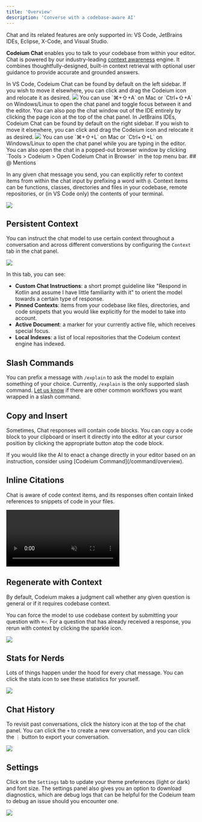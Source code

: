 ```yaml
---
title: 'Overview'
description: 'Converse with a codebase-aware AI'
---
```


<Note>
Chat and its related features are only supported in: VS Code, JetBrains IDEs, Eclipse, X-Code, and Visual Studio.
</Note>

**Codeium Chat** enables you to talk to your codebase from within your editor. 
Chat is powered by our industry-leading [context awareness](/context-awareness/overview.mdx) engine.
It combines thoughtfully-designed, built-in context retrieval with optional user guidance to provide accurate and grounded answers.

<Tabs>
  <Tab title="VS Code">
    In VS Code, Codeium Chat can be found by default on the left sidebar.
    If you wish to move it elsewhere, you can click and drag the Codeium icon and relocate it as desired.
    <Frame>
      <img src="/assets/chat_vscode_where_to_find.png"/>
    </Frame>
    You can use `⌘+⇧+A` on Mac or `Ctrl+⇧+A` on Windows/Linux to open the chat panel and toggle focus between it and the editor.
    You can also pop the chat window out of the IDE entirely by clicking the page icon at the top of the chat panel.
  </Tab>
  <Tab title="JetBrains">
    In JetBrains IDEs, Codeium Chat can be found by default on the right sidebar.
    If you wish to move it elsewhere, you can click and drag the Codeium icon and relocate it as desired.
    <Frame>
      <img src="/assets/chat_jetbrains_where_to_find.png"/>
    </Frame>
    You can use `⌘+⇧+L` on Mac or `Ctrl+⇧+L` on Windows/Linux to open the chat panel while you are typing in the editor.
    You can also open the chat in a popped-out browser window by clicking `Tools > Codeium > Open Codeium Chat in Browser` in the top menu bar.
  </Tab>
</Tabs>
## @ Mentions 

In any given chat message you send, you can explicitly refer to context items from within the chat input by prefixing a word with `@`.
Context items can be functions, classes, directories and files in your codebase, remote repositories, or (in VS Code only) the contents of your terminal.

<Frame>
  <img src="/assets/at_mentions.png"/>
</Frame>

## Persistent Context

You can instruct the chat model to use certain context throughout a conversation and across different converstions
by configuring the `Context` tab in the chat panel.

<Frame caption="Chat shows you the context it is considering.">
  <img src="/assets/chat_context.png"/>
</Frame>

In this tab, you can see:
- **Custom Chat Instructions**: a short prompt guideline like "Respond in Kotlin and assume I have little familiarity with it" to orient the model towards a certain type of response.
- **Pinned Contexts**: items from your codebase like files, directories, and code snippets that you would like explicitly for the model to take into account.
- **Active Document**: a marker for your currently active file, which receives special focus.
- **Local Indexes**: a list of local repositories that the Codeium context engine has indexed.

## Slash Commands

You can prefix a message with `/explain` to ask the model to explain something of your choice.
Currently, `/explain` is the only supported slash command.
[Let us know](https://codeium.canny.io/feature-requests/) if there are other common workflows you want wrapped in a slash command.

## Copy and Insert

Sometimes, Chat responses will contain code blocks. You can copy a code block to your clipboard or insert it directly into the editor
at your cursor position by clicking the appropriate button atop the code block.

<Note>
  If you would like the AI to enact a change directly in your editor based on an instruction,
  consider using [Codeium Command](/command/overview).
</Note>

## Inline Citations

Chat is aware of code context items, and its responses often contain linked references to snippets of code in your files.

<Frame>
  <video
    autoPlay
    muted
    loop
    playsInline
    src="https://exafunction.github.io/public/videos/chat/inline-citations.mp4">
  </video>
</Frame>

## Regenerate with Context

By default, Codeium makes a judgment call whether any given question is general or if it requires codebase context. 

You can force the model to use codebase context by submitting your question with `⌘⏎`.
For a question that has already received a response, you rerun with context by clicking the sparkle icon.

<Frame>
  <img src="/assets/chat_regenerate_with_context.png"/>
</Frame>

## Stats for Nerds

Lots of things happen under the hood for every chat message. You can click the stats icon to see these statistics for yourself.

<Frame caption="There are numbers here.">
  <img src="/assets/chat_stats_for_nerds.png"/>
</Frame>

## Chat History 

To revisit past conversations, click the history icon at the top of the chat panel. 
You can click the `+` to create a new conversation, and
you can click the `⋮` button to export your conversation.

<Frame caption="We got history.">
  <img src="/assets/chat_history.png"/>
</Frame>

## Settings

Click on the `Settings` tab to update your theme preferences (light or dark) and font size. 
The settings panel also gives you an option to download diagnostics, which are debug logs that can be helpful
for the Codeium team to debug an issue should you encounter one.

<Frame caption="I have a 28-day Codeium streak.">
  <img src="/assets/chat_settings.png"/>
</Frame>
